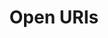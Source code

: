 ---
title: Open URIs
description: An Kando item which opens a URI.
tableOfContents: false
banner:
  content: 🚧 This page is under construction! 🚧
---